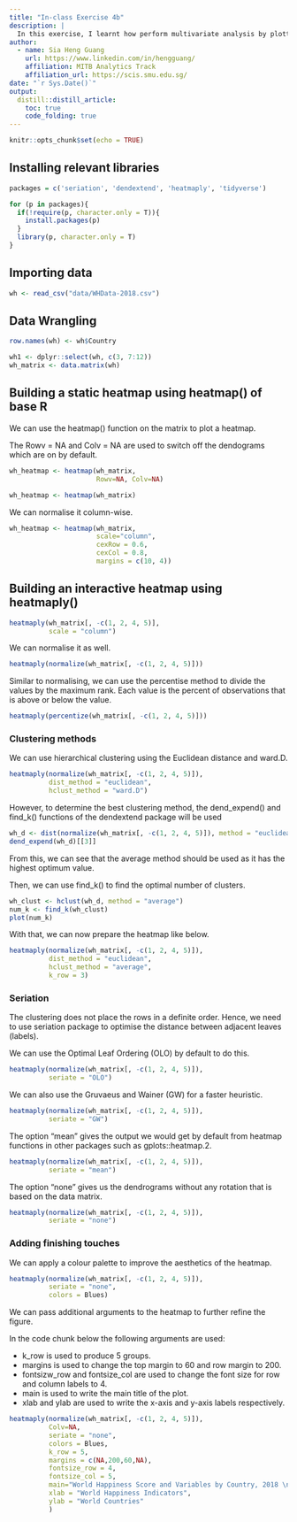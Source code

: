 ```yaml
---
title: "In-class Exercise 4b"
description: |
  In this exercise, I learnt how perform multivariate analysis by plotting a heatmap plot in R
author:
  - name: Sia Heng Guang
    url: https://www.linkedin.com/in/hengguang/
    affiliation: MITB Analytics Track
    affiliation_url: https://scis.smu.edu.sg/
date: "`r Sys.Date()`"
output: 
  distill::distill_article:
    toc: true
    code_folding: true
---
```


```r
knitr::opts_chunk$set(echo = TRUE)
```

## Installing relevant libraries

```r
packages = c('seriation', 'dendextend', 'heatmaply', 'tidyverse')

for (p in packages){
  if(!require(p, character.only = T)){
    install.packages(p)
  }
  library(p, character.only = T)
}
```

## Importing data 

```r
wh <- read_csv("data/WHData-2018.csv")
```

## Data Wrangling

```r
row.names(wh) <- wh$Country
```

```r
wh1 <- dplyr::select(wh, c(3, 7:12))
wh_matrix <- data.matrix(wh)
```

## Building a static heatmap using heatmap() of base R

We can use the heatmap() function on the matrix to plot a heatmap.

The Rowv = NA and Colv = NA are used to switch off the dendograms which are on by default.

```r
wh_heatmap <- heatmap(wh_matrix,
                      Rowv=NA, Colv=NA)
```

```r
wh_heatmap <- heatmap(wh_matrix)
```

We can normalise it column-wise.

```r
wh_heatmap <- heatmap(wh_matrix,
                      scale="column",
                      cexRow = 0.6, 
                      cexCol = 0.8,
                      margins = c(10, 4))
```

## Building an interactive heatmap using heatmaply()


```r
heatmaply(wh_matrix[, -c(1, 2, 4, 5)],
          scale = "column")
```

We can normalise it as well.

```r
heatmaply(normalize(wh_matrix[, -c(1, 2, 4, 5)]))
```

Similar to normalising, we can use the percentise method to divide the values by the maximum rank. Each value is the percent of observations that is above or below the value.

```r
heatmaply(percentize(wh_matrix[, -c(1, 2, 4, 5)]))
```

### Clustering methods

We can use hierarchical clustering using the Euclidean distance and ward.D.

```r
heatmaply(normalize(wh_matrix[, -c(1, 2, 4, 5)]),
          dist_method = "euclidean",
          hclust_method = "ward.D")
```

However, to determine the best clustering method, the dend_expend() and find_k() functions of the dendextend package will be used

```r
wh_d <- dist(normalize(wh_matrix[, -c(1, 2, 4, 5)]), method = "euclidean")
dend_expend(wh_d)[[3]]
```

From this, we can see that the average method should be used as it has the highest optimum value.

Then, we can use find_k() to find the optimal number of clusters.

```r
wh_clust <- hclust(wh_d, method = "average")
num_k <- find_k(wh_clust)
plot(num_k)
```

With that, we can now prepare the heatmap like below.

```r
heatmaply(normalize(wh_matrix[, -c(1, 2, 4, 5)]),
          dist_method = "euclidean",
          hclust_method = "average",
          k_row = 3)
```


### Seriation

The clustering does not place the rows in a definite order. Hence, we need to use seriation package to optimise the distance between adjacent leaves (labels).

We can use the Optimal Leaf Ordering (OLO) by default to do this.

```r
heatmaply(normalize(wh_matrix[, -c(1, 2, 4, 5)]),
          seriate = "OLO")
```

We can also use the Gruvaeus and Wainer (GW) for a faster heuristic.

```r
heatmaply(normalize(wh_matrix[, -c(1, 2, 4, 5)]),
          seriate = "GW")
```

The option “mean” gives the output we would get by default from heatmap functions in other packages such as gplots::heatmap.2.

```r
heatmaply(normalize(wh_matrix[, -c(1, 2, 4, 5)]),
          seriate = "mean")
```

The option “none” gives us the dendrograms without any rotation that is based on the data matrix.

```r
heatmaply(normalize(wh_matrix[, -c(1, 2, 4, 5)]),
          seriate = "none")
```

### Adding finishing touches

We can apply a colour palette to improve the aesthetics of the heatmap.

```r
heatmaply(normalize(wh_matrix[, -c(1, 2, 4, 5)]),
          seriate = "none",
          colors = Blues)
```

We can pass additional arguments to the heatmap to further refine the figure.

In the code chunk below the following arguments are used:

+ k_row is used to produce 5 groups.
+ margins is used to change the top margin to 60 and row margin to 200.
+ fontsizw_row and fontsize_col are used to change the font size for row and column labels to 4.
+ main is used to write the main title of the plot.
+ xlab and ylab are used to write the x-axis and y-axis labels respectively.

```r
heatmaply(normalize(wh_matrix[, -c(1, 2, 4, 5)]),
          Colv=NA,
          seriate = "none",
          colors = Blues,
          k_row = 5,
          margins = c(NA,200,60,NA),
          fontsize_row = 4,
          fontsize_col = 5,
          main="World Happiness Score and Variables by Country, 2018 \nDataTransformation using Normalise Method",
          xlab = "World Happiness Indicators",
          ylab = "World Countries"
          )
```